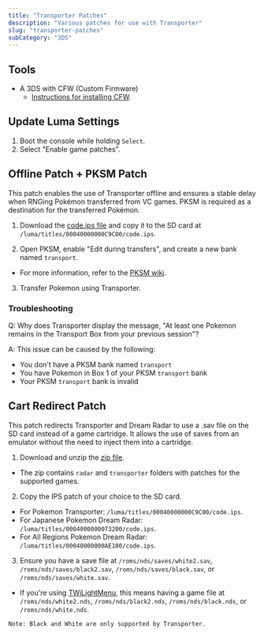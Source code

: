 ```yaml
---
title: "Transporter Patches"
description: "Various patches for use with Transporter"
slug: "transporter-patches"
subCategory: "3DS"
---
```


## Tools

- A 3DS with CFW (Custom Firmware)
  - [Instructions for installing CFW](https://3ds.hacks.guide/).

## Update Luma Settings

1. Boot the console while holding `Select`.
2. Select "Enable game patches".

## Offline Patch + PKSM Patch

This patch enables the use of Transporter offline and ensures a stable delay when RNGing Pokémon transferred from VC games. PKSM is required as a destination for the transferred Pokémon.

1. Download the [code.ips file](https://github.com/zaksabeast/Transporter-Offline-Patch/releases) and copy it to the SD card at `/luma/titles/00040000000C9C00/code.ips`.

2. Open PKSM, enable "Edit during transfers", and create a new bank named `transport`.

- For more information, refer to the [PKSM wiki](https://github.com/FlagBrew/PKSM/wiki/Storage).

3. Transfer Pokemon using Transporter.

### Troubleshooting

Q: Why does Transporter display the message, "At least one Pokemon remains in the Transport Box from your previous session"?

A: This issue can be caused by the following:

- You don't have a PKSM bank named `transport`
- You have Pokemon in Box 1 of your PKSM `transport` bank
- Your PKSM `transport` bank is invalid

## Cart Redirect Patch

This patch redirects Transporter and Dream Radar to use a .sav file on the SD card instead of a game cartridge. It allows the use of saves from an emulator without the need to inject them into a cartridge.

1. Download and unzip the [zip file](https://github.com/zaksabeast/DreamRadarCartRedirect/releases).

- The zip contains `radar` and `transporter` folders with patches for the supported games.

2. Copy the IPS patch of your choice to the SD card.

- For Pokemon Transporter: `/luma/titles/00040000000C9C00/code.ips`.
- For Japanese Pokemon Dream Radar: `/luma/titles/0004000000073200/code.ips`.
- For All Regions Pokemon Dream Radar: `/luma/titles/00040000000AE100/code.ips`.

3. Ensure you have a save file at `/roms/nds/saves/white2.sav`, `/roms/nds/saves/black2.sav`, `/roms/nds/saves/black.sav`, or `/roms/nds/saves/white.sav`.

- If you're using [TWiLightMenu](https://github.com/DS-Homebrew/TWiLightMenu), this means having a game file at `/roms/nds/white2.nds`, `/roms/nds/black2.nds`, `/roms/nds/black.nds`, or `/roms/nds/white.nds`.

```
Note: Black and White are only supported by Transporter.
```
